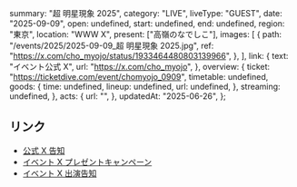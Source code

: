   summary: "超 明星現象 2025",
  category: "LIVE",
  liveType: "GUEST",
  date: "2025-09-09",
  open: undefined,
  start: undefined,
  end: undefined,
  region: "東京",
  location: "WWW X",
  present: ["高嶺のなでしこ"],
  images: [
    {
      path: "/events/2025/2025-09-09_超 明星現象 2025.jpg",
      ref: "https://x.com/cho_myojo/status/1933464480803139966",
    },
  ],
  link: {
    text: "イベント公式 X",
    url: "https://x.com/cho_myojo",
  },
  overview: {
    ticket: "https://ticketdive.com/event/chomyojo_0909",
    timetable: undefined,
    goods: {
      time: undefined,
      lineup: undefined,
      url: undefined,
    },
    streaming: undefined,
  },
  acts: {
    url: "",
  },
  updatedAt: "2025-06-26",
};

## リンク

- [公式 X 告知](https://x.com/takanenofficial/status/1958432657080987659)
- [イベント X プレゼントキャンペーン](https://x.com/cho_myojo/status/1860980424803254531)
- [イベント X 出演告知](https://x.com/cho_myojo/status/1937707390146884036)
